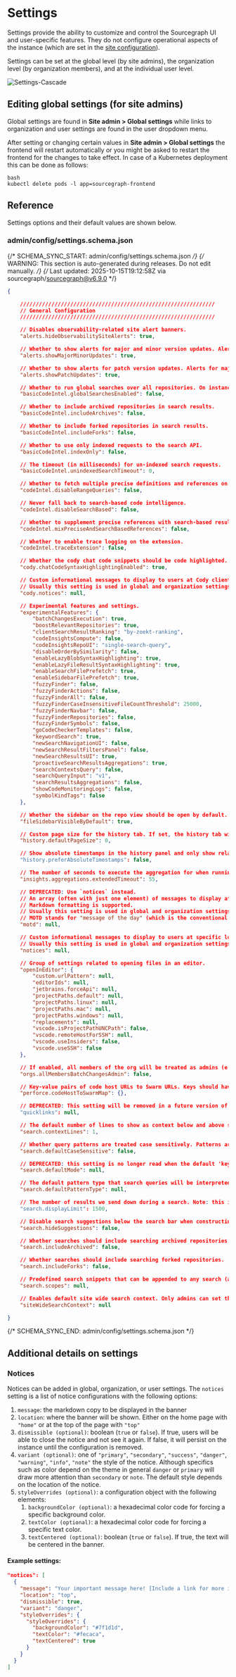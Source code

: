 # Settings

Settings provide the ability to customize and control the Sourcegraph UI and user-specific features. They do not configure operational aspects of the instance (which are set in the [site configuration](/admin/config/site_config)).

Settings can be set at the global level (by site admins), the organization level (by organization members), and at the individual user level.

![Settings-Cascade](https://storage.googleapis.com/sourcegraph-assets/Docs/settings-cascade.png)

## Editing global settings (for site admins)

Global settings are found in **Site admin > Global settings** while links to organization and user settings are found in the user dropdown menu.

After setting or changing certain values in **Site admin > Global settings** the frontend will restart automatically or
you might be asked to restart the frontend for the changes to take effect.
In case of a Kubernetes deployment this can be done as follows:

```
bash
kubectl delete pods -l app=sourcegraph-frontend
```

## Reference

Settings options and their default values are shown below.

### admin/config/settings.schema.json

{/* SCHEMA_SYNC_START: admin/config/settings.schema.json */}
{/* WARNING: This section is auto-generated during releases. Do not edit manually. */}
{/* Last updated: 2025-10-15T19:12:58Z via sourcegraph/sourcegraph@v6.9.0 */}
```json
{

	//////////////////////////////////////////////////////////////
	// General Configuration
	//////////////////////////////////////////////////////////////

	// Disables observability-related site alert banners.
	"alerts.hideObservabilitySiteAlerts": true,

	// Whether to show alerts for major and minor version updates. Alerts for patch version updates will be shown if `alerts.showPatchUpdates` is true.
	"alerts.showMajorMinorUpdates": true,

	// Whether to show alerts for patch version updates. Alerts for major and minor version updates will be shown if `alerts.showMajorMinorUpdatess` is true.
	"alerts.showPatchUpdates": true,

	// Whether to run global searches over all repositories. On instances with many repositories, this can lead to issues such as: low quality results, slow response times, or significant load on the Sourcegraph instance. Defaults to true.
	"basicCodeIntel.globalSearchesEnabled": false,

	// Whether to include archived repositories in search results.
	"basicCodeIntel.includeArchives": false,

	// Whether to include forked repositories in search results.
	"basicCodeIntel.includeForks": false,

	// Whether to use only indexed requests to the search API.
	"basicCodeIntel.indexOnly": false,

	// The timeout (in milliseconds) for un-indexed search requests.
	"basicCodeIntel.unindexedSearchTimeout": 0,

	// Whether to fetch multiple precise definitions and references on hover.
	"codeIntel.disableRangeQueries": false,

	// Never fall back to search-based code intelligence.
	"codeIntel.disableSearchBased": false,

	// Whether to supplement precise references with search-based results.
	"codeIntel.mixPreciseAndSearchBasedReferences": false,

	// Whether to enable trace logging on the extension.
	"codeIntel.traceExtension": false,

	// Whether the cody chat code snippets should be code highlighted.
	"cody.chatCodeSyntaxHighlightingEnabled": true,

	// Custom informational messages to display to users at Cody clients locations.
	// Usually this setting is used in global and organization settings. If set in user settings, the message will only be displayed to that single user.
	"cody.notices": null,

	// Experimental features and settings.
	"experimentalFeatures": {
		"batchChangesExecution": true,
		"boostRelevantRepositories": true,
		"clientSearchResultRanking": "by-zoekt-ranking",
		"codeInsightsCompute": false,
		"codeInsightsRepoUI": "single-search-query",
		"disableOrderBySimilarity": false,
		"enableLazyBlobSyntaxHighlighting": true,
		"enableLazyFileResultSyntaxHighlighting": true,
		"enableSearchFilePrefetch": true,
		"enableSidebarFilePrefetch": true,
		"fuzzyFinder": false,
		"fuzzyFinderActions": false,
		"fuzzyFinderAll": false,
		"fuzzyFinderCaseInsensitiveFileCountThreshold": 25000,
		"fuzzyFinderNavbar": false,
		"fuzzyFinderRepositories": false,
		"fuzzyFinderSymbols": false,
		"goCodeCheckerTemplates": false,
		"keywordSearch": true,
		"newSearchNavigationUI": false,
		"newSearchResultFiltersPanel": false,
		"newSearchResultsUI": true,
		"proactiveSearchResultsAggregations": true,
		"searchContextsQuery": false,
		"searchQueryInput": "v1",
		"searchResultsAggregations": false,
		"showCodeMonitoringLogs": false,
		"symbolKindTags": false
	},

	// Whether the sidebar on the repo view should be open by default.
	"fileSidebarVisibleByDefault": true,

	// Custom page size for the history tab. If set, the history tab will populate that number of commits the first time the history tab is opened and then double the number of commits progressively.
	"history.defaultPageSize": 0,

	// Show absolute timestamps in the history panel and only show relative timestamps (e.g.: "5 days ago") in tooltip when hovering.
	"history.preferAbsoluteTimestamps": false,

	// The number of seconds to execute the aggregation for when running in extended timeout mode. This value should always be less than any proxy timeout if one exists. The maximum value is equal to searchLimits.maxTimeoutSeconds
	"insights.aggregations.extendedTimeout": 55,

	// DEPRECATED: Use `notices` instead.
	// An array (often with just one element) of messages to display at the top of all pages, including for unauthenticated users. Users may dismiss a message (and any message with the same string value will remain dismissed for the user).
	// Markdown formatting is supported.
	// Usually this setting is used in global and organization settings. If set in user settings, the message will only be displayed to that user. (This is useful for testing the correctness of the message's Markdown formatting.)
	// MOTD stands for "message of the day" (which is the conventional Unix name for this type of message).
	"motd": null,

	// Custom informational messages to display to users at specific locations in the Sourcegraph user interface.
	// Usually this setting is used in global and organization settings. If set in user settings, the message will only be displayed to that single user.
	"notices": null,

	// Group of settings related to opening files in an editor.
	"openInEditor": {
		"custom.urlPattern": null,
		"editorIds": null,
		"jetbrains.forceApi": null,
		"projectPaths.default": null,
		"projectPaths.linux": null,
		"projectPaths.mac": null,
		"projectPaths.windows": null,
		"replacements": null,
		"vscode.isProjectPathUNCPath": false,
		"vscode.remoteHostForSSH": null,
		"vscode.useInsiders": false,
		"vscode.useSSH": false
	},

	// If enabled, all members of the org will be treated as admins (e.g. can edit, apply, delete) for all batch changes created in that org.
	"orgs.allMembersBatchChangesAdmin": false,

	// Key-value pairs of code host URLs to Swarm URLs. Keys should have no prefix and should not end with a slash, like "perforce.company.com:1666". Values should look like "https://swarm.company.com/", with a slash at the end.
	"perforce.codeHostToSwarmMap": {},

	// DEPRECATED: This setting will be removed in a future version of Sourcegraph.
	"quicklinks": null,

	// The default number of lines to show as context below and above search results. Default is 1.
	"search.contextLines": 1,

	// Whether query patterns are treated case sensitively. Patterns are case insensitive by default.
	"search.defaultCaseSensitive": false,

	// DEPRECATED: this setting is no longer read when the default 'keyword' patterntype is enabled, which always uses the 'precise' mode. Smart search will be removed in a future release.
	"search.defaultMode": null,

	// The default pattern type that search queries will be interpreted as.
	"search.defaultPatternType": null,

	// The number of results we send down during a search. Note: this is different to the count: in the query. The search will continue once we hit displayLimit and updated filters and statistics will continue to stream down. Defaults to 1500.
	"search.displayLimit": 1500,

	// Disable search suggestions below the search bar when constructing queries. Defaults to false.
	"search.hideSuggestions": false,

	// Whether searches should include searching archived repositories.
	"search.includeArchived": false,

	// Whether searches should include searching forked repositories.
	"search.includeForks": false,

	// Predefined search snippets that can be appended to any search (also known as search scopes)
	"search.scopes": null,

	// Enables default site wide search context. Only admins can set this. Individual users can override with their own search context.
	"siteWideSearchContext": null

}
```
{/* SCHEMA_SYNC_END: admin/config/settings.schema.json */}
## Additional details on settings

### Notices

Notices can be added in global, organization, or user settings. The `notices` setting is a list of notice configurations with the following options:

1. `message`: the markdown copy to be displayed in the banner
1. `location`: where the banner will be shown. Either on the home page with `"home"` or at the top of the page with `"top"`
1. `dismissible (optional)`: boolean (`true` or `false`). If true, users will be able to close the notice and not see it again. If false, it will persist on the instance until the configuration is removed.
1. `variant (optional)`: one of `"primary"`, `"secondary"`, `"success"`, `"danger"`, `"warning"`, `"info"`, `"note"` the style of the notice. Although specifics such as color depend on the theme in general `danger` or `primary` will draw more attention than `secondary` or `note`.
The default style depends on the location of the notice.
1. `styleOverrides (optional)`: a configuration object with the following elements:
   1. `backgroundColor (optional)`: a hexadecimal color code for forcing a specific background color.
   1. `textColor (optional)`: a hexadecimal color code for forcing a specific text color.
   1. `textCentered (optional)`: boolean (`true` or `false`). If true, the text will be centered in the banner.

#### Example settings:

```json
"notices": [
  {
    "message": "Your important message here! [Include a link for more information](http://example.com).",
    "location": "top",
    "dismissible": true,
    "variant": "danger",
    "styleOverrides": {
      "styleOverrides": {
        "backgroundColor": "#7f1d1d",
        "textColor": "#fecaca",
        "textCentered": true
      }
    }
  }
]
```

